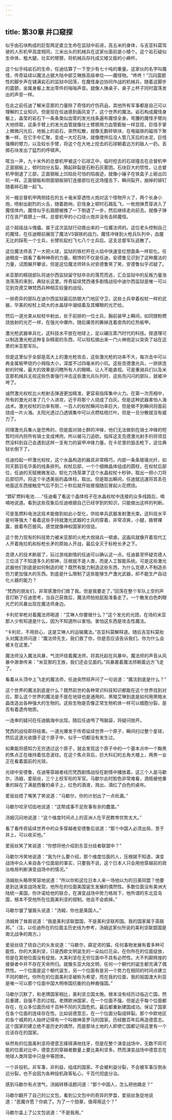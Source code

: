 ```yaml
---
---
---
```

title: 第30章 井口窥探
---



似乎由石块构成的巨型两足直立生命在监狱中前进，高五米的身体，与吉亚科莫驾驶的人形机甲高度相同，三米出头的机械兵在这家伙面前是小矮个。这个岩石疑似生命体，粗大腿，壮实的臂膀，将机械兵存托成又矮又瘦的小麻杆。

这个似乎纯岩石的生命，任迪估算了一下至少有七十吨的重量。这家伙的名字叫魔怪，传奇延续以魔法占据大陆中部艾琳族高级单位——魔怪物。“咚咚！”沉闷震颤性的脚步声在铺满岩石的监狱中回荡，在魔怪身边协同作战的机械兵，随着这脚步的震颤，金属身躯上发出零件的嗡嗡声音。就像人捶桌子，桌子上杯子同时震荡发出的声音一样。

在此之前任迪了解米亚那的力量除了奇怪的疗伤药品，其他所有军事都是自己可以理解的工业知识。但是现在任迪感到画风变了，这个世界的魔法。岩石构成魔怪身躯上，晶莹的岩石下一条条类似血管的发光线条遍布魔怪全身。弯腰的魔怪手臂向大地捞取，这条手臂上的发光血管就像壮士臂膀用力血管膨胀一样显现，巨怪手掌上微微闪光后，地板上的岩石，突然松散，就像无数碎铁块，在电磁铁的磁场下聚集一样，在它手中汇聚，变成一大坨石块，就像搅拌后没人管几天后的水泥，巨怪强横的臂力，以及较长手臂，将这个在大地上挖去的石球朝着远方的敌人一扔。丢掷石块发出了猛烈的呼啸声。

哐当一声，九十米外的总督机甲被这个石球正中，临时挖去的石球撞击在总督机甲正面钢板上，顿时四分五裂，腾起碎裂是石粉石灰雾团。石块巨大的惯性，让总督机甲倒退了三部，正面钢板上凹陷处可怕的陷痕迹，就像小锤子在铁盒子上砸出凹坑一样。正面钢板和侧面钢板铆钉连接部位在这场撞击下，瞬间裂开，崩掉的铆钉随着碎石屑一起飞。

另一艘总督机甲两侧挂在的五十毫米穿透性火炮对这个怪物开火了，两个长身小炮，喷射出剧烈的火舌，随着跑响，巨怪身上顿时石屑乱飞，一枚炮弹贯穿进入了魔怪体内，魔怪似乎右肩膀被推了一下倒退了一步，然后继续走向前去。就像子弹打在丧尸肩膀上一样。总督机甲的小口径火炮并没有击碎魔怪。

这个超级战斗傀儡，属于这次监狱行动救出来的一位魔法师的。这位老头控制自己的魔怪，在任迪眼前展现了魔法VS钢铁的战力。魔怪冲锋到火枪兵队列中，血腥无比的踩死一个士兵，长臂抡起扫飞七八个士兵后。这支总督军队逃散了。

这位魔法师丢了一大把火球，监狱的铁栏杆在火焰中快速变红想面条一样软化。任迪眼皮一跳看了看种神奇的力量。眼馋的不仅是任迪，安德鲁见识到了这种魔法的力量，试图展开攀谈，但是这位魔法师转头对安德鲁笑了笑，安德鲁似乎迟疑了。

米亚那的精锐部队将迪尔西监狱留守狱卒杀的落荒而逃，汇合监狱中的反叛力量浩浩荡荡的来到，典狱长这里。传奇延续梵西诸多剧情战役中迪尔西监狱是唯一可以见到克德艾琳梵西兵种相互较量的战役。

一排奇异的部队在迪尔西监狱最后防御大门地区守卫，这些士兵举着权杖一样的武器，华美的权杖上硕大的水晶球中凝结着及其耀眼的光芒给。

然后一道光束从权杖中射出，处于前排的一位士兵，胸前装甲上瞬间，如同镁粉燃烧放射的光芒一样，在强光中爆炸。随后痛苦的撕掉连着皮肉的红热板甲。

激光枪武器单兵化，这科技水平放在地球上，足以碾压蒸汽时代的科技。按道理可以制造激光枪这种复杂精密的东西，可以轻松搞出来一门火神炮足以突突了站在这里的米亚那军队。

但是这里似乎全部是高大上的激光枪攻击，这些激光枪的功率不大，每次击中可以再金属板甲烧灼小拇指大小，深度不过四毫米的小坑。这些克德激光兵，一排排连射的时候，最大的效果是闪瞎所有人的眼睛。让人不能直视。可是重骑兵们以及米亚那机械兵无视这些伤害强行冲击这些激光兵队列时，这些亮闪闪的部队，就被冲垮了。

诚然激光权杖比火枪射击弹道更加精准，更容易指挥集中火力。在第一次亮相中，所有的激光对准了几个人进攻，近乎将那个人烧成了白灰。但是这种武器害怕人海战术。激光权杖的功率有限，一百人的权杖瞬间功率巨大，但是做不到瞬间将面前烧成一片火海。太阳光透过凸透镜集中可以点燃枯枝烂叶。但是一旦分散就没有威力了。

同理激光兵集火是恐怖的，但是面对骑士群的冲锋，他们无法做到在骑士冲锋的短暂时间内将所有骑士变成烤肉，所以被马刀追砍。指挥这支克德激光射手的将领显然没料到自己会遇到这样一支有力的装甲冲锋力量。在卡尼里的狙击枪下，这位典狱长倒下了。

任迪捡起一杆激光权杖，这个水晶构造的器具非常精巧，内部一条条玻璃光纤，如同天鹅羽毛华美的线条排列。权杖后部，一个个细微晶体组成的圆柱，在权杖后部位，任迪的天赋微微发动，软化力场笼罩了这个水晶权杖十秒钟，取出一把小刀将后部切开。将这个半透美丽的晶体柱，取出。但是取出瞬间，任迪就迅速将其丢在地面这东西接触空气后不到二十秒后就开始冒烟随后冒起火花燃烧。

“鍗矿燃料电池……”任迪看了看这个晶体柱子在水晶权杖中连接的众多线路后，喃喃地说道。看到这些现象后任迪根据自己已经学到的知识，只能做出这样的判断。

可是氢燃料电池这技术能做到如此小型化，供给单兵武器发射激光束。这科技水平是何等强大？看着这些手持就激光武器的士兵的穿着，非常凉爽，小腿，胳臂裸露，披着布匹披风。感觉就像神权国家的信徒。

这个势力现有的科技势力被米亚那的火枪大炮骑兵一顿虐。这画风就像开着现代工人开着拖拉机和标枪长矛的原始人开战，最后全灭于标枪长矛之下。

克德人的技术断层了，玩过游戏剧情的任迪可以确认这一点。任迪甚至怀疑克德人三位活了不知道多久的邪神，压根就不是人类，而是人工智能系统。可是这些激光武器他们到底是如何制造的呢？既然有能力制造这些东西，为什么克德人不制造杀伤力更加强大的东西。到底是什么限制了这些能够生产激光武器，却不能生产自动化火器的能力？

“梵西的朋友们，非常感激你们救了我。但是我要走了。”回荡在整个军队上空的声音打断了任迪思考，当自己获救后，魔法师拍拍屁股准备走了。一个散发白色刺眼光芒的风暴出现在魔法师身边。

卡利尼举枪对着魔法师喝道：“艾琳人你要做什么？”这个发光的光团，在场的米亚那人少有知道是什么，因为不知道所以害怕。害怕这东西是攻击性魔法。

“卡利尼，不用担心，这是艾琳人的运输魔法。”吉亚科莫解释道。随后吉亚科莫抬头对魔法师问道：“魔法师先生，我们救了你，你是否应该告诉我们，你为什么会被关在这里。”

魔法师没入魔法风暴，气流环绕着魔法师，将其托起在风暴中。魔法师的声音从风暴中渺渺传来：“米亚那的王族，我们还会见面的。”风暴裹着魔法师朝着远方飞走了。

看着从头顶中上飞走的魔法师，任迪突然轻声问了一句说道：“魔法到底是什么？”

这个世界的魔法到底是什么？既然前世的各种常识科技知识都能在这个世界找到对应。那么这个世界的魔法是不是在地球也是通用的，黑暗艾琳到底是如何用黑暗水晶改造出各种强大的生物的。这些生物是否像正常生物机体一样可以细胞分裂，是否有着遗传物质。

一连串的疑问在任迪脑海中出现。随后任迪甩了甩脑袋，将疑问抛开。

梵西的战役即将结束。一道光爆发于传奇延续世界一个原子，瞬间扫过整个星球，然后这道光收摄于这个原子中，似乎一切都没有发生过。

如果能将感知力无穷透过这个原子，就会发现这个原子中的一个基本点中一个黝黑的焦点正在维持着信息波纹。在这个焦点背后，巨大科幻的五角大楼上，两男一女正在看着面前的光球。

光球中安德鲁，任迪等穿越者经历梵西剧情战役在剧情中播放着。这三个人是马歇尔，汤姆，爱丽丝，三个上校军衔的军官。马歇尔此时脸色非常难看，酒瓶被他重重的跺在了满是西餐的桌子上，红色的酒液，溅出，滴红了白色的桌布。

爱丽丝捂了嘴笑了笑说道：“马歇尔，你的计划出了一点纰漏。”

马歇尔咬牙切齿地说道：“这帮成事不足败事有余的蠢蛋。”

汤姆沉闷地说道：“这个维度时间点上的亚洲人在平民教育优势太大。”

看了看传奇延续世界中的众多穿越者安德鲁后说道：“那个中国人必须出局，至于井上，可以收买他。”

爱丽丝笑了笑说道：“你想将他介绍到东亚分歧者联盟中？”

马歇尔冷笑地说道：“我为什么要介绍，那个维度位面的人，压根就不知道，演变战场中众人来自各个位面层的事实，只要我不说，这个日本人只会用他穿越前的政治格局判断演变战场中的情况。”

汤姆抬头略带笑容地说道：“所以你和这位日本人来一场他以为的日美同盟？他要是到达演变战场发现，他所在的位面美国诞生发展的偶然性。多数位面没有美洲大陆统一美国，你许诺给他的联合，在演变战场中势力格局下，他所谓的东北亚岛国，根本不受他所在位面美利坚的钳制。他会不会疯掉。”

马歇尔皱了皱眉头说道：“汤姆，你也是美国人。”

汤姆耸了耸肩说道：“我是美利坚联盟国，不是美利坚联邦国。我的国家属于英联邦。”（注，以任迪所在的位面主历史线为参考，汤姆这家伙所说的美利坚联盟国是南北战争的南方。）

爱丽丝绕了绕自己的头发说道：“马歇尔，薛定谔的猫，任何事物发展有着多种可能性，你的大美利坚，只是西欧文明诞生的一朵灿烂花朵。在你所在的位面绽放，但是在其他位面没有绽放。大美利坚在无穷位面中不具有必然性。大不列颠辉煌的接替者中并不存在天命所归。就像东亚大陆文明，任何一个朝代的诞生都充满了偶然性。一个位面是这个朝代诞生，另一个位面有是另一个势力在相同的时间点建立不同的朝代。你所在的位面美利坚被称为希望，而在我的位面，我的祖国澳大利亚是唯一可以那个位面中国大明帝国抗衡的白种裔强国。”

马歇尔沉默了，和老牌国家相比，美利坚立国太晚。根本没有经历过临近亡国，然后重建，自强不息的过程。老牌欧洲国家，在一个位面不强，但是近乎每个位面都存在，在众多位面历经千百种不同的灭国危机，最后都重新建国成功。保证了国家在各个位面的连续存在性。比如说德意志，在一个位面分裂成碎裂。那个中欧地区的各个城邦的人始终记得有一个叫做神圣罗马的国家。历经数百年后再造德意志。这个国家的建立绝不是历史的偶然，而是那块土地的人即使亡国都记得这里有一个应该存在的国家。

纵然有的位面美利坚将德意志揍得满地找牙，但是在整个演变战场中，无数不同可能的位面对比中，德意志的穿越者数量上要比美利坚多。然而演变战场中德意志在地球人类阵营中只是中等团体。

一个非投机，非军事，非利益，组成的国家。不会被利益分裂，不会被军事压倒永远分裂，也不会因为各种投机政客私心，千百代彻底分治。

感到马歇尔有点泄气，汤姆转移话题问道：“那个中国人，怎么把他踢走？”

马歇尔翻开了自己的公文包，看到公文包中的奇异的罗盘，爱丽丝急促地说道：“恶魔许愿？你疯了。为了一个勋章，值得用这个？”

马歇尔盖上了公文包说道：“不是我用。”